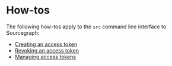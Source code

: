 # How-tos

The following how-tos apply to the `src` command line interface to Sourcegraph:

- [Creating an access token](/cli/how-tos/creating_an_access_token)
- [Revoking an access token](/cli/how-tos/revoking_an_access_token)
- [Managing access tokens](managing_access_tokens.mdx)
